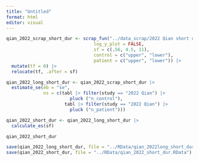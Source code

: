 ```yaml
---
title: "Untitled"
format: html
editor: visual
---
```


```r
qian_2022_scrap_short_dur <- scrap_fun("../data_scrap/2022 Qian short dur.csv",
                                 log_y_plot = FALSE,
                                 sf = c(.56, 4.5, 11),
                                 control = c("upper", "lower"), 
                                 patient = c("upper", "lower")) |> 
  mutate(tf = 0) |> 
  relocate(tf, .after = sf)
```

```r
qian_2022_long_short_dur <- qian_2022_scrap_short_dur |> 
  estimate_se(eb = "se", 
              ns = c(tabl |> filter(study == "2022 Qian") |> 
                        pluck ("n_control"), 
                      tabl |> filter(study == "2022 Qian") |> 
                        pluck ("n_patient")))

qian_2022_short_dur <- qian_2022_long_short_dur |> 
  calculate_es(sf)

qian_2022_short_dur
```

```r
save(qian_2022_long_short_dur, file = "../RData/qian_2022long_short_dur.RData")
save(qian_2022_short_dur, file = "../RData/qian_2022_short_dur.RData")
```
